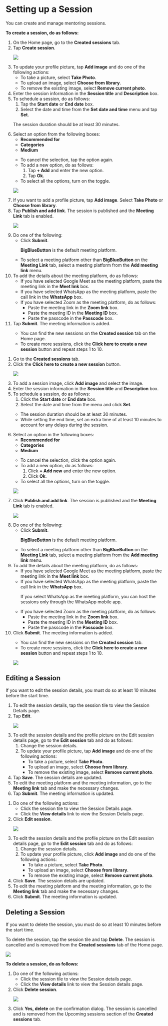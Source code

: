 
# Setting up a Session

You can create and manage mentoring sessions.

**To create a session, do as follows:**

<Tabs>
<TabItem value="mentored mobile application" label="Mobile App" default>
<ol>
<li>On the Home page, go to the <b>Created sessions</b> tab.</li>
<li>Tap <b>Create session</b>.
<p>
    <img src={SessionDetails} />
</p>
</li>
<li>To update your profile picture, tap <b>Add image</b> and do one of the following actions:
    <ul>
    <li>To take a picture, select <b>Take Photo</b>.</li>
    <li>To upload an image, select <b>Choose from library</b>.</li>
    <li>To remove the existing image, select <b>Remove current photo</b>.</li>
    </ul>
</li>
<li>Enter the session information in the <b>Session title</b> and <b>Description</b> box.</li>
<li>To schedule a session, do as follows:
    <ol>
    <li>Tap the <b>Start date</b> or <b>End date</b> box.</li>
    <li>Select the date and time from the <b>Set date and time</b> menu and tap <b>Set</b>.</li>
    </ol>
<p>  
    <Admonition type="note">
    <p>The session duration should be at least 30 minutes.</p>
    </Admonition>
</p>
</li>
<li>Select an option from the following boxes:
    <ul>
    <li><b>Recommended for</b></li>
    <li><b>Categories</b></li>
    <li><b>Medium</b></li>
    </ul>
<p>
    <Admonition type="tip">
    <ul>
    <li>To cancel the selection, tap the option again.</li>
    <li>To add a new option, do as follows:
        <ol>
        <li>Tap <b>+ Add</b> and enter the new option.</li>
        <li>Tap <b>Ok</b>.</li>
        </ol>
    </li>
    <li>To select all the options, turn on the toggle.</li>
    </ul>
    </Admonition>
</p>
<p>
    <img src={SessionDetailsOptions} />  
</p> 
</li>
<li>If you want to add a profile picture, tap <b>Add image</b>. Select <b>Take Photo</b> or <b>Choose from library</b>.</li>
<li>Tap <b>Publish and add link</b>. The session is published and the <b>Meeting Link</b> tab is enabled.
<p>
    <img src={AddMeetingLink} />  
</p>
</li>
<li>Do one of the following:
    <ul>
    <li>Click <b>Submit</b>.
    <p>
        <Admonition type="tip">
        <p><b>BigBlueButton</b> is the default meeting platform.</p>
        </Admonition>
    </p>
    </li>
    <li>To select a meeting platform other than <b>BigBlueButton</b> on the <b>Meeting Link</b> tab, select a meeting platform from the <b>Add meeting link</b> menu.</li>
    </ul>
</li>
<li>To add the details about the meeting platform, do as follows:
    <ul>
    <li>If you have selected Google Meet as the meeting platform, paste the meeting link in the <b>Meet link</b> box.</li>
    <li>If you have selected WhatsApp as the meeting platform, paste the call link in the <b>WhatsApp</b> box.</li>
    <li>If you have selected Zoom as the meeting platform, do as follows:
        <ul> 
        <li>Paste the meeting link in the <b>Zoom link</b> box.</li>
        <li>Paste the meeting ID in the <b>Meeting ID</b> box.</li>
        <li>Paste the passcode in the <b>Passcode</b> box.</li>
        </ul>
    </li>
    </ul>
</li>
<li>Tap <b>Submit</b>. The meeting information is added.
<p>
    <Admonition type="tip">
    <ul>
    <li>You can find the new sessions on the <b>Created session</b> tab on the Home page.</li>
    <li>To create more sessions, click the <b>Click here to create a new session</b> button and repeat steps 1 to 10.</li>
    </ul>
    </Admonition>
</p>
</li>
</ol>
</TabItem>
<TabItem value="mentored portal" label="Web Portal">
<ol>
<li>Go to the <b>Created sessions</b> tab.</li>
<li>Click the <b>Click here to create a new session</b> button.
<p>
    <img src={PortalSessionDetails} />
</p>
</li>
<li>To add a session image, click <b>Add image</b> and select the image.</li>
<li>Enter the session information in the <b>Session title</b> and <b>Description</b> box.</li>
<li>To schedule a session, do as follows:
    <ol>
    <li>Click the <b>Start date</b> or <b>End date</b> box.</li>
    <li>Select the date and time from the menu and click <b>Set</b>.</li>
    </ol>
<p> 
    <Admonition type="note">
    <ul>
    <li>The session duration should be at least 30 minutes.</li>
    <li>While setting the end time, set an extra time of at least 10 minutes to account for any delays during the session.</li>
    </ul>
    </Admonition>
</p>
</li>
<li>Select an option in the following boxes:
<ul>
<li><b>Recommended for</b></li>
<li><b>Categories</b></li>
<li><b>Medium</b></li>
</ul>
<p>
    <Admonition type="tip">
    <ul>
    <li>To cancel the selection, click the option again.</li>
    <li>To add a new option, do as follows:
        <ol>
        <li>Click <b>+ Add new</b> and enter the new option.</li>
        <li>Click <b>Ok</b>.</li>
        </ol>
    </li>
    <li>To select all the options, turn on the toggle.</li>
    </ul>
    </Admonition>
</p>
<p>
    <img src={PortalSessionDetailsOptions} />
</p>
</li>
<li>Click <b>Publish and add link</b>. The session is published and the <b>Meeting Link</b> tab is enabled.
<p>
    <img src={PortalAddMeetingLink} />  
</p>
</li>
<li>Do one of the following:
    <ul>
    <li>Click <b>Submit</b>.
    <p>
        <Admonition type="tip">
        <p><b>BigBlueButton</b> is the default meeting platform.</p>
        </Admonition>
    </p>
    </li>
    <li>To select a meeting platform other than <b>BigBlueButton</b> on the <b>Meeting Link</b> tab, select a meeting platform from the <b>Add meeting link</b> menu.</li>
    </ul>
</li>
<li>To add the details about the meeting platform, do as follows:
    <ul>
    <li>If you have selected Google Meet as the meeting platform, paste the meeting link in the <b>Meet link</b> box.</li>
    <li>If you have selected WhatsApp as the meeting platform, paste the call link in the <b>WhatsApp</b> box.
    <p>
        <Admonition type="note">
        <p>If you select WhatsApp as the meeting platform, you can host the sessions only through the WhatsApp mobile app.</p>
        </Admonition>
    </p>
    </li>
    <li>If you have selected Zoom as the meeting platform, do as follows:
        <ul> 
        <li>Paste the meeting link in the <b>Zoom link</b> box.</li>
        <li>Paste the meeting ID in the <b>Meeting ID</b> box.</li>
        <li>Paste the passcode in the <b>Passcode</b> box.</li>
        </ul>
    </li>
    </ul>
</li>
<li>Click <b>Submit</b>. The meeting information is added.
<p>
    <Admonition type="tip">
    <ul>
    <li>You can find the new sessions on the <b>Created session</b> tab.</li>
    <li>To create more sessions, click the <b>Click here to create a new session</b> button and repeat steps 1 to 10.</li>
    </ul>
    </Admonition>
</p>
<p>
    <img src={PortalNewSession} />
</p>
</li>
</ol>
</TabItem>
</Tabs>

## Editing a Session

<Admonition type="note">
<p>If you want to edit the session details, you must do so at least 10 minutes before the start time.</p>
</Admonition>

<Tabs>
<TabItem value="mentored mobile application" label="Mobile App" default>
<ol>
<li>To edit the session details, tap the session tile to view the Session Details page.</li>
<li>Tap <b>Edit</b>.
<p>
    <img src={EditAndDeleteSession} />
</p>
</li>
<li>To edit the session details and the profile picture on the Edit session details page, go to the <b>Edit session</b> tab and do as follows:
    <ol>
    <li>Change the session details.</li>
    <li>To update your profile picture, tap <b>Add image</b> and do one of the following actions:
        <ul>
        <li>To take a picture, select <b>Take Photo</b>.</li>
        <li>To upload an image, select <b>Choose from library</b>.</li>
        <li>To remove the existing image, select <b>Remove current photo</b>.</li>
        </ul>
    </li>
    </ol>
</li>
<li>Tap <b>Save</b>. The session details are updated.</li>
<li>To edit the meeting platform and the meeting information, go to the <b>Meeting link</b> tab and make the necessary changes.</li>
<li>Tap <b>Submit</b>. The meeting information is updated.</li>
</ol>
</TabItem>
<TabItem value="mentored portal" label="Web Portal">
<ol>
<li>Do one of the following actions: 
    <ul>
    <li>Click the session tile to view the Session Details page.</li>
    <li>Click the <b>View details</b> link to view the Session Details page.</li>
    </ul>
</li>
<li>Click <b>Edit session</b>.
<p>
    <img src={PortalEditAndDeleteSession} />
</p>
</li>
<li>To edit the session details and the profile picture on the Edit session details page, go to the <b>Edit session</b> tab and do as follows:
    <ol>
    <li>Change the session details.</li>
    <li>To update your profile picture, click <b>Add image</b> and do one of the following actions:
        <ul>
        <li>To take a picture, select <b>Take Photo</b>.</li>
        <li>To upload an image, select <b>Choose from library</b>.</li>
        <li>To remove the existing image, select <b>Remove current photo</b>.</li>
        </ul>
    </li>
    </ol>
</li>
<li>Click <b>Save</b>. The session details are updated.</li>
<li>To edit the meeting platform and the meeting information, go to the <b>Meeting link</b> tab and make the necessary changes.</li>
<li>Click <b>Submit</b>. The meeting information is updated.</li>
</ol>
</TabItem>
</Tabs>

## Deleting a Session

<Admonition type="note">
<p>If you want to delete the session, you must do so at least 10 minutes before the start time.</p>
</Admonition>

<Tabs>
<TabItem value="mentored mobile application" label="Mobile App" default>
<p>To delete the session, tap the session tile and tap <b>Delete</b>. The session is cancelled and is removed from the <b>Created sessions</b> tab of the Home page.</p>
<p>
    <img src={EditAndDeleteSession} />
</p>
</TabItem>
<TabItem value="mentored portal" label="Web Portal">
    <p><b>To delete a session, do as follows:</b></p>
    <ol>
        <li>Do one of the following actions:
            <ul>
                <li>Click the session tile to view the Session details page.</li>
                <li>Click the <b>View details</b> link to view the Session details page.</li>
            </ul>
        </li>
        <li>Click <b>Delete session</b>.
        <p>
            <img src={PortalEditAndDeleteSession} />
        </p>
        </li>
        <li>Click <b>Yes, delete</b> on the confirmation dialog. The session is cancelled and is removed
        from the Upcoming sessions section of the <b>Created sessions</b> tab.</li>
    </ol>
</TabItem>
</Tabs>



